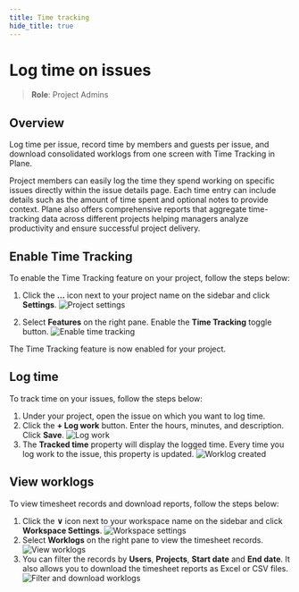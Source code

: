 ```yaml
---
title: Time tracking
hide_title: true
---
```



<div className="tag-wrapper">
 <h1>Log time on issues</h1>
<Tags 
  tags={[ 
    { name: "One", additionalClass: "one" },
    { name: "Pro", additionalClass: "pro" }
  ]} 
 />
</div>

> **Role**: Project Admins

## Overview

Log time per issue, record time by members and guests per issue, and download consolidated worklogs from one screen with Time Tracking in Plane.

Project members can easily log the time they spend working on specific issues directly within the issue details page. Each time entry can include details such as the amount of time spent and optional notes to provide context. Plane also offers comprehensive reports that aggregate time-tracking data across different projects helping managers analyze productivity and ensure successful project delivery.

## Enable Time Tracking
To enable the Time Tracking feature on your project, follow the steps below:

1. Click the **…** icon next to your project name on the sidebar and click **Settings**.
    ![Project settings](https://media.docs.plane.so/time-tracking/project-settings.webp#center)

2. Select **Features** on the right pane. Enable the **Time Tracking** toggle button. 
![Enable time tracking](https://media.docs.plane.so/time-tracking/enable-time-tracking.webp#center)

The Time Tracking feature is now enabled for your project. 

## Log time

To track time on your issues, follow the steps below:
1. Under your project, open the issue on which you want to log time. 
2. Click the **+ Log work** button. Enter the hours, minutes, and description. Click **Save**.
    ![Log work](https://media.docs.plane.so/time-tracking/log-work.webp#center)
3. The **Tracked time** property will display the logged time. Every time you log work to the issue, this property is updated.
    ![Worklog created](https://media.docs.plane.so/time-tracking/worklog-created.webp#center)

## View worklogs

To view timesheet records and download reports, follow the steps below:
1. Click the **&or;** icon next to your workspace name on the sidebar and click **Workspace Settings**.
    ![Workspace settings](https://media.docs.plane.so/workspaces/workspace-settings.webp#center)
2. Select **Worklogs** on the right pane to view the timesheet records. 
![View worklogs](https://media.docs.plane.so/time-tracking/view-worklogs.webp#center)
3. You can filter the records by **Users**, **Projects**, **Start date** and **End date**. It also allows you to download the timesheet reports as Excel or CSV files.
    ![Filter and download worklogs](https://media.docs.plane.so/time-tracking/filter-and-download-worklogs.webp#center)
